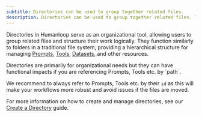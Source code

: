 ```yaml
---
subtitle: Directories can be used to group together related files.
description: Directories can be used to group together related files. This is useful for organizing your work as part of prompt engineering and collaboration.
---
```


Directories in Humanloop serve as an organizational tool, allowing users to group related files and structure their work logically. They function similarly to folders in a traditional file system, providing a hierarchical structure for managing [Prompts](/docs/v5/concepts/prompts), [Tools](/docs/v5/concepts/tools), [Datasets](/docs/v5/concepts/datasets), and other resources.

<Callout>
Directories are primarily for organizational needs but they can have
functional impacts if you are referencing Prompts, Tools etc. by `path`.

We recommend to always refer to Prompts, Tools etc. by their `id` as this will
make your workflows more robust and avoid issues if the files are moved.

</Callout>

For more information on how to create and manage directories, see our [Create a Directory](/docs/v5/development/guides/create-directory) guide.
